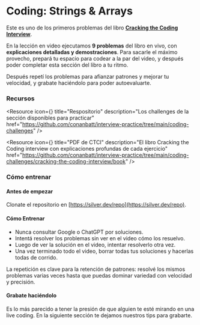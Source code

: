 
# Coding: Strings & Arrays

Este es uno de los primeros problemas del libro [**Cracking the Coding Interview**](https://github.com/conanbatt/interview-practice/tree/main/coding-challenges/cracking-the-coding-interview/book).

En la lección en video ejecutamos **9 problemas** del libro en vivo, con **explicaciones detalladas y demostraciones**. Para sacarle el máximo provecho, prepará tu espacio para codear a la par del video, y después poder completar esta sección del libro a tu ritmo.

Después repetí los problemas para afianzar patrones y mejorar tu velocidad, y grabate haciéndolo para poder autoevaluarte.

<IREmbed src="https://www.youtube.com/embed/O9Pfb0TS7o8?si=s_z0jLictLmPPuKv" />

### Recursos

<Resource
  icon={<LinkIcon className="color-4"/>}
  title="Respositorio"
  description="Los challenges de la sección disponibles para practicar"
  href="https://github.com/conanbatt/interview-practice/tree/main/coding-challenges"
/>

<Resource
  icon={<FilesIcon className="color-2"/>}
  title="PDF de CTCI"
  description="El libro Cracking the Coding interview con explicaciones profundas de cada ejercicio"
  href="https://github.com/conanbatt/interview-practice/tree/main/coding-challenges/cracking-the-coding-interview/book"
/>

### Cómo entrenar 

#### **Antes de empezar**
Clonate el repositorio en [https://silver.dev/repo](https://silver.dev/repo). 

#### **Cómo Entrenar**

- Nunca consultar Google o ChatGPT por soluciones.
- Intentá resolver los problemas sin ver en el video cómo los resuelvo.
- Luego de ver la solución en el video, intentar resolverlo otra vez.
- Una vez terminado todo el video, borrar todas tus soluciones y hacerlas todas de corrido.

La repetición es clave para la retención de patrones: resolvé los mismos problemas varias veces hasta que puedas dominar variedad con velocidad y precisión.

#### **Grabate haciéndolo**
Es lo más parecido a tener la presión de que alguien te esté mirando en una live coding. En la siguiente sección te dejamos nuestros tips para grabarte.
